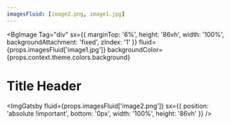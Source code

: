 ```yaml
---
imagesFluid: [image2.png, image1.jpg]
---
```


<BgImage
  Tag="div"
  sx={{
    marginTop: '6%',
    height: '86vh',
    width: '100%',
    backgroundAttachment: 'fixed',
    zIndex: '1'
  }}
  fluid={props.imagesFluid['image1.jpg']}
  backgroundColor={props.context.theme.colors.background}
>

# Title Header

  <ImgGatsby
    fluid={props.imagesFluid['image2.png']}
    sx={{
      position: 'absolute !important',
      bottom: '0px',
      width: '100%',
      height: '86vh'
    }}
  />
</BgImage>
